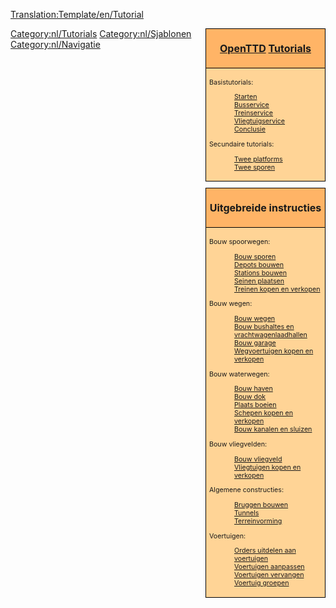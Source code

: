 <noinclude>
[[Translation:Template/en/Tutorial]]</noinclude>
<!--
NOTE:
Aqueducts should go under 'bridges' (with a link from building locks and canals), as aqueducts are in fact bridges but then for ships.

Possible future tutorials not already in list:
- Multistations
--><div style="float:right; padding-left:12px; background:none;">
<div style="width:180px; border:1px solid #000000; background:#ffb466; padding:5px; -moz-border-radius-topleft:5px; -moz-border-radius-topright:5px; font-size: 12pt;">
<center><strong><font size="3">[[Main/nl/OpenTTD|OpenTTD]] [[Main/nl/Tutorial|Tutorials]]</font></strong></center>
</div>
<div style="width:180px;  border:1px solid black; border-top-width: 0px; background:#ffd496; padding:5px; font-size: 8pt;">
Basistutorials:
:[[Main/nl/Tutorial|Starten]]
:[[Main/nl/Tutorial/Bussen|Busservice]]
:[[Main/nl/Tutorial/Treinen|Treinservice]]
:[[Main/nl/Tutorial/Vliegtuigen|Vliegtuigservice]]
:[[Main/nl/Tutorial/Conclusie|Conclusie]]
Secundaire tutorials:
:[[Main/nl/Tutorial/Twee platforms|Twee platforms]]
:[[Main/nl/Tutorial/Twee sporen|Twee sporen]]

</div>

<div style="width:180px; border:1px solid #000000; background:#ffb466; padding:5px; font-size: 12pt; margin-top: 10px;">
<center><strong><font size="3">Uitgebreide instructies</font></strong></center>
</div>
<div style="width:180px;  border:1px solid black; border-top-width: 0px; background:#ffd496; padding:5px; -moz-border-radius-bottomleft:5px; -moz-border-radius-bottomright:8px; font-size: 8pt;">
<span style="font-weight:bold;">

Bouw spoorwegen:
:[[Main/nl/Bouw sporen|Bouw sporen]]
:[[Main/nl/Depots bouwen|Depots bouwen]]
:[[Main/nl/Station bouwen|Stations bouwen]]
:[[Main/nl/Seinen plaatsen|Seinen plaatsen]]
:[[Main/nl/Treinen kopen en verkopen|Treinen kopen en verkopen]]

Bouw wegen:
:[[Main/nl/Bouw wegen|Bouw wegen]]
:[[Main/nl/Bouw bushaltes en vrachtwagenlaadhallen|Bouw bushaltes en vrachtwagenlaadhallen]]
:[[Main/nl/Bouw garage|Bouw garage]]
:[[Main/nl/Wegvoertuigen kopen en verkopen|Wegvoertuigen kopen en verkopen]]

Bouw waterwegen:
:[[Main/nl/Bouw haven|Bouw haven]]
:[[Main/nl/Bouw dok|Bouw dok]]
:[[Main/nl/Plaats boeien|Plaats boeien]]
:[[Main/nl/Schepen kopen en verkopen|Schepen kopen en verkopen]]
:[[Main/nl/Bouw kanalen en sluizen|Bouw kanalen en sluizen]]

Bouw vliegvelden:
:[[Main/nl/Bouw vliegveld|Bouw vliegveld]]
:[[Main/nl/Vliegtuigen kopen en verkopen|Vliegtuigen kopen en verkopen]]

Algemene constructies:
:[[Main/nl/Bruggen bouwen|Bruggen bouwen]]
:[[Main/nl/Tunnels|Tunnels]]
:[[Main/nl/Terreinvorming|Terreinvorming]]

Voertuigen:
:[[Main/nl/Orders uitdelen aan voertuigen|Orders uitdelen aan voertuigen]]
:[[Main/nl/Voertuig aanpassen|Voertuigen aanpassen]]
:[[Main/nl/Voertuig vervangen|Voertuigen vervangen]]
:[[Main/nl/Voertuig groepen|Voertuig groepen]]

</span>
</div>
</div><includeonly>[[Category:nl/Tutorials]]</includeonly><noinclude>

[[Category:nl/Sjablonen]][[Category:nl/Navigatie]]
</noinclude>